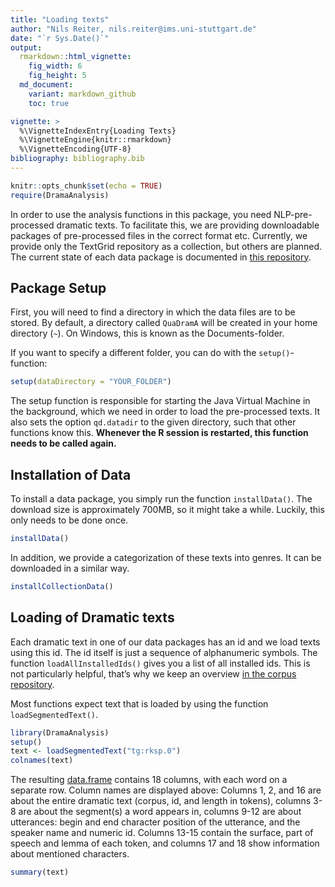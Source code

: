 ```yaml
---
title: "Loading texts"
author: "Nils Reiter, nils.reiter@ims.uni-stuttgart.de"
date: "`r Sys.Date()`"
output: 
  rmarkdown::html_vignette:
    fig_width: 6
    fig_height: 5
  md_document:
    variant: markdown_github
    toc: true

vignette: >
  %\VignetteIndexEntry{Loading Texts}
  %\VignetteEngine{knitr::rmarkdown}
  %\VignetteEncoding{UTF-8}
bibliography: bibliography.bib
---
```


```r
knitr::opts_chunk$set(echo = TRUE)
require(DramaAnalysis)
```



In order to use the analysis functions in this package, you need NLP-pre-processed dramatic texts. To facilitate this, we are providing downloadable packages of pre-processed files in the correct format etc. Currently, we provide only the TextGrid repository as a collection, but others are planned. The current state of each data package is documented in [this repository](https://github.com/quadrama/Corpora).

## Package Setup

First, you will need to find a directory in which the data files are to be stored. By default, a directory called `QuaDramA` will be created in your home directory (`~`). On Windows, this is known as the Documents-folder.

If you want to specify a different folder, you can do with the `setup()`-function:
```r
setup(dataDirectory = "YOUR_FOLDER")
```

The setup function is responsible for starting the Java Virtual Machine in the background, which we need in order to load the pre-processed texts. It also sets the option `qd.datadir` to the given directory, such that other functions know this. **Whenever the R session is restarted, this function needs to be called again.**

## Installation of Data

To install a data package, you simply run the function `installData()`. The download size is approximately 700MB, so it might take a while. Luckily, this only needs to be done once.

```r
installData()
```

In addition, we provide a categorization of these texts into genres. It can be downloaded in a similar way.

```r
installCollectionData()
```

## Loading of Dramatic texts

Each dramatic text in one of our data packages has an id and we load texts using this id. The id itself is just a sequence of alphanumeric symbols. The function `loadAllInstalledIds()` gives you a list of all installed ids. This is not particularly helpful, that's why we keep an overview [in the corpus repository](https://github.com/quadrama/Corpora). 

Most functions expect text that is loaded by using the function `loadSegmentedText()`. 

```r
library(DramaAnalysis)
setup()
text <- loadSegmentedText("tg:rksp.0")
colnames(text)
```

The resulting [data.frame](http://www.r-tutor.com/r-introduction/data-frame) contains 18 columns, with each word on a separate row. Column names are displayed above: Columns 1, 2, and 16 are about the entire dramatic text (corpus, id, and length in tokens), columns 3-8 are about the segment(s) a word appears in, columns 9-12 are about utterances: begin and end character position of the utterance, and the speaker name and numeric id. Columns 13-15  contain the surface, part of speech and lemma of each token, and columns 17 and 18 show information about mentioned characters.

```r
summary(text)
```
